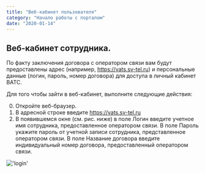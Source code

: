 ```yaml
---
title: "Веб-кабинет пользователя"
category: "Начало работы с порталом"
date: "2020-01-14"
---
```

##  Веб-кабинет сотрудника.

По факту заключения договора с оператором связи вам будут предоставлены адрес (например, https://vats.sv-tel.ru) и персональные данные (логин, пароль, номер договора) для доступа в личный кабинет ВАТС.

Для того чтобы зайти в веб-кабинет, выполните следующие действия:

0. Откройте веб-браузер.
0. В адресной строке введите https://vats.sv-tel.ru
0.  В появившемся окне (см. рис. ниже) в поле Логин введите учетное имя сотрудника, предоставленное оператором связи. В поле Пароль укажите пароль от учетной записи сотрудника, представленное оператором связи. В поле Название договора введите индивидуальный номер договора, предоставленный оператором связи.

!['login'](../img/loginScren.png)
